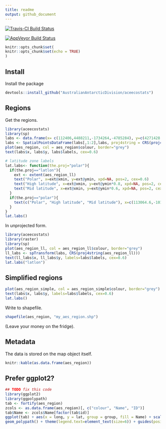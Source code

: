 ```yaml
---
title: readme
output: github_document
---
```


[![Travis-CI Build Status](https://travis-ci.org/AustralianAntarcticDivision/aceecostats.svg?branch=master)](https://travis-ci.org/AustralianAntarcticDivision/aceecostats)

[![AppVeyor Build Status](https://ci.appveyor.com/api/projects/status/github/AustralianAntarcticDivision/aceecostats?branch=master&svg=true)](https://ci.appveyor.com/project/AustralianAntarcticDivision/aceecostats)

<!-- README.md is generated from README.Rmd. Please edit that file -->

```r
knitr::opts_chunk$set(
knitr::opts_chunk$set(echo = TRUE)
)
```

## Install

Install the package

```r
devtools::install_github("AustralianAntarcticDivision/aceecostats")
```

## Regions

Get the regions. 

```r
library(aceecostats)
library(sp)
labs <- data.frame(x= c(112406,4488211,-1734264,-4785284), y=c(4271428,-224812,-3958297,-104377), labels=c("Atlantic","Indian", "West Pacific", "East Pacific"))
labs <- SpatialPointsDataFrame(labs[,1:2],labs, proj4string = CRS(proj4string(aes_region)))
plot(aes_region, col = aes_region$colour, border="grey")
text(labs$x, labs$y, labs$labels, cex=0.6)

# latitude zone labels
lat.labs<- function(the.proj="polar"){
  if(the.proj=="latlon"){
    ext <- extent(aes_region_ll)
    text("Polar", x=ext@xmin, y=ext@ymin, xpd=NA, pos=2, cex=0.6)
    text("High latitude", x=ext@xmin, y=ext@ymin*0.8, xpd=NA, pos=2, cex=0.6)
    text("Mid latitude", x=ext@xmin, y=ext@ymin*0.6, xpd=NA, pos=2, cex=0.6)
  }
  if(the.proj=="polar"){
    text(c("Polar", "High latitude", "Mid latitude"), x=c(113064.6,-1017581.1,-3642294), y=c(-1518296,-2285519,-3012363), cex=0.5, col=rgb(0,0,0,0.7))
  }
}
lat.labs()

```

In unprojected form. 

```r
library(aceecostats)
library(raster)
library(sp)
plot(aes_region_ll, col = aes_region_ll$colour, border="grey")
ll_labs <- spTransform(labs, CRS(proj4string(aes_region_ll)))
text(ll_labs$x, ll_labs$y, labels=labs$labels, cex=0.6)
lat.labs("latlon")

```

## Simplified regions

```r

plot(aes_region_simple, col = aes_region_simple$colour, border="grey")
text(labs$x, labs$y, labels=labs$labels, cex=0.6)
lat.labs()
```



Write to shapefile. 

```r
shapefile(aes_region, "my_aes_region.shp")
```

(Leave your money on the fridge). 


## Metadata 

The data is stored on the map object itself. 

```r
knitr::kable(as.data.frame(aes_region))
```


## Prefer ggplot2?


```r

## TODO fix this code
library(ggplot2)
library(ggpolypath)
tab <- fortify(aes_region)
zcols <- as.data.frame(aes_region)[, c("colour", "Name", "ID")]
tab$Name <- zcols$Name[factor(tab$id)]
ggplot(tab) + aes(x = long, y = lat, group = group, fill = Name) + scale_fill_manual(values = setNames(zcols$colour, zcols$Name)) + 
geom_polypath() + theme(legend.text=element_text(size=6)) + guides(position = "bottom")

```


